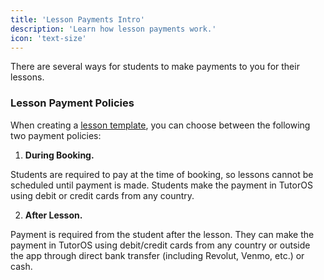 ```yaml
---
title: 'Lesson Payments Intro'
description: 'Learn how lesson payments work.'
icon: 'text-size'
---
```


There are several ways for students to make payments to you for their lessons.

### Lesson Payment Policies

When creating a [lesson template](/templates/lesson-template-intro), you can choose between the following two payment policies:

1. **During Booking.**

Students are required to pay at the time of booking, so lessons cannot be scheduled until payment is made. Students make the payment in TutorOS using debit or credit cards from any country.

2. **After Lesson.**

Payment is required from the student after the lesson. They can make the payment in TutorOS using debit/credit cards from any country or outside the app through direct bank transfer (including Revolut, Venmo, etc.) or cash.
